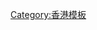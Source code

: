 {{Navbox
|style = width:60%
|state = uncollapsed
|name  = 香港數碼港
|title = [[數碼港]]
|bodyclass = hlist

|list1 = 
* [[數碼港艾美酒店]]
* [[貝沙灣]]
* [[數碼港公園]]
* [[數碼港道]]
* [[資訊道]]
* [[貝沙灣道]]
* [[數碼港站|{{gray|數碼港站}}]]
* [[鋼線灣]]
}}
<noinclude>[[Category:香港模板]]</noinclude>